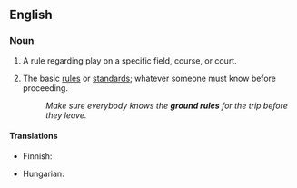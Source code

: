 ==English==

===Noun===
{{en-noun|head=[[ground]] [[rule]]}}

# {{label|en|sports}} A rule regarding play on a specific field, course, or court.
# {{label|en|idiomatic|usually|in the plural}} The basic [[rules]] or [[standards]]; whatever someone must know before proceeding.
#: ''Make sure everybody knows the '''ground rules''' for the trip before they leave.''

====Translations====
{{trans-top|a rule regarding play on a specific field, course, or court}}
{{trans-mid}}
{{trans-bottom}}

{{trans-top|the basic rules or standards; whatever someone must know before proceeding}}
* Finnish: {{t|fi|perussääntö}}
{{trans-mid}}
* Hungarian: {{t+|hu|alapszabály}}
{{trans-bottom}}